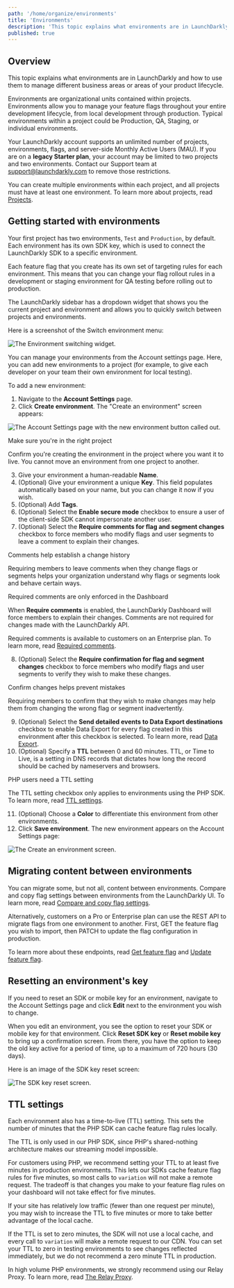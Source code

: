 ```yaml
---
path: '/home/organize/environments'
title: 'Environments'
description: 'This topic explains what environments are in LaunchDarkly. Environments are organizational units contained within projects. Your LaunchDarkly account supports an unlimited number of projects, environments, flags, and server-side Monthly Active Users (MAU).'
published: true
---
```


## Overview

This topic explains what environments are in LaunchDarkly and how to use them to manage different business areas or areas of your product lifecycle.

Environments are organizational units contained within projects. Environments allow you to manage your feature flags throughout your entire development lifecycle, from local development through production. Typical environments within a project could be Production, QA, Staging, or individual environments.

Your LaunchDarkly account supports an unlimited number of projects, environments, flags, and server-side Monthly Active Users (MAU). If you are on a **legacy Starter plan**, your account may be limited to two projects and two environments. Contact our Support team at support@launchdarkly.com to remove those restrictions.

You can create multiple environments within each project, and all projects must have at least one environment. To learn more about projects, read [Projects](/home/organize/projects).

## Getting started with environments

Your first project has two environments, `Test` and `Production`, by default. Each environment has its own SDK key, which is used to connect the LaunchDarkly SDK to a specific environment.

Each feature flag that you create has its own set of targeting rules for each environment. This means that you can change your flag rollout rules in a development or staging environment for QA testing before rolling out to production.

The LaunchDarkly sidebar has a dropdown widget that shows you the current project and environment and allows you to quickly switch between projects and environments.

Here is a screenshot of the Switch environment menu:

![The Environment switching widget.](env-switcher.png)


You can manage your environments from the Account settings page. Here, you can add new environments to a project (for example, to give each developer on your team their own environment for local testing).

To add a new environment:

1. Navigate to the **Account Settings** page.
2. Click **Create environment**. The "Create an environment" screen appears:

![The Account Settings page with the new environment button called out.](env-new-callout.png)

<Callout intent="alert">
<CalloutTitle>Make sure you're in the right project</CalloutTitle>
<CalloutDescription>

Confirm you're creating the environment in the project where you want it to live. You cannot move an environment from one project to another.

</CalloutDescription>
</Callout>

3. Give your environment a human-readable **Name**.
4. (Optional) Give your environment a unique **Key**. This field populates automatically based on your name, but you can change it now if you wish.
5. (Optional) Add **Tags**.
6. (Optional) Select the **Enable secure mode** checkbox to ensure a user of the client-side SDK cannot impersonate another user.
7. (Optional) Select the **Require comments for flag and segment changes** checkbox to force members who modify flags and user segments to leave a comment to explain their changes.

<Callout intent="info">
<CalloutTitle>Comments help establish a change history</CalloutTitle>
<CalloutDescription>

Requiring members to leave comments when they change flags or segments helps your organization understand why flags or segments look and behave certain ways.

</CalloutDescription>
</Callout>

<Callout intent="alert">
<CalloutTitle>Required comments are only enforced in the Dashboard</CalloutTitle>
<CalloutDescription>

When **Require comments** is enabled, the LaunchDarkly Dashboard will force members to explain their changes. Comments are not required for changes made with the LaunchDarkly API.

Required comments is available to customers on an Enterprise plan. To learn more, read [Required comments](/home/feature-workflows/required-comments).

</CalloutDescription>
</Callout>

8. (Optional) Select the **Require confirmation for flag and segment changes** checkbox to force members who modify flags and user segments to verify they wish to make these changes.

<Callout intent="info">
<CalloutTitle>Confirm changes helps prevent mistakes</CalloutTitle>
<CalloutDescription>

Requiring members to confirm that they wish to make changes may help them from changing the wrong flag or segment inadvertently.

</CalloutDescription>
</Callout>

9. (Optional) Select the **Send detailed events to Data Export destinations** checkbox to enable Data Export for every flag created in this environment after this checkbox is selected. To learn more, read [Data Export](/home/data-export).
10. (Optional) Specify a **TTL** between 0 and 60 minutes. TTL, or Time to Live, is a setting in DNS records that dictates how long the record should be cached by nameservers and browsers.

<Callout intent="info">
<CalloutTitle>PHP users need a TTL setting</CalloutTitle>
<CalloutDescription>

The TTL setting checkbox only applies to environments using the PHP SDK. To learn more, read [TTL settings](#ttl-settings).

</CalloutDescription>
</Callout>

11. (Optional) Choose a **Color** to differentiate this environment from other environments.
12. Click **Save environment**. The new environment appears on the Account Settings page:

![The Create an environment screen.](env-create.png)


## Migrating content between environments

You can migrate some, but not all, content between environments. Compare and copy flag settings between environments from the LaunchDarkly UI. To learn more, read [Compare and copy flag settings](/home/organize/flag-compare-copy).

Alternatively, customers on a Pro or Enterprise plan can use the REST API to migrate flags from one environment to another. First, GET the feature flag you wish to import, then PATCH to update the flag configuration in production.

To learn more about these endpoints, read [Get feature flag](https://apidocs.launchdarkly.com/tag/Feature-flags#operation/getFeatureFlag) and [Update feature flag](https://apidocs.launchdarkly.com/tag/Feature-flags#operation/patchFeatureFlag).

## Resetting an environment's key

If you need to reset an SDK or mobile key for an environment, navigate to the Account Settings page and click **Edit** next to the environment you wish to change.

When you edit an environment, you see the option to reset your SDK or mobile key for that environment. Click **Reset SDK key** or **Reset mobile key** to bring up a confirmation screen. From there, you have the option to keep the old key active for a period of time, up to a maximum of 720 hours (30 days).

Here is an image of the SDK key reset screen:

![The SDK key reset screen.](env-sdk-key-reset.png)


## TTL settings

Each environment also has a time-to-live (TTL) setting. This sets the number of minutes that the PHP SDK can cache feature flag rules locally.

The TTL is only used in our PHP SDK, since PHP's shared-nothing architecture makes our streaming model impossible.

For customers using PHP, we recommend setting your TTL to at least five minutes in production environments. This lets our SDKs cache feature flag rules for five minutes, so most calls to `variation` will not make a remote request. The tradeoff is that changes you make to your feature flag rules on your dashboard will not take effect for five minutes.

If your site has relatively low traffic (fewer than one request per minute), you may wish to increase the TTL to five minutes or more to take better advantage of the local cache.

If the TTL is set to zero minutes, the SDK will not use a local cache, and every call to `variation` will make a remote request to our CDN. You can set your TTL to zero in testing environments to see changes reflected immediately, but we do not recommend a zero minute TTL in production.

In high volume PHP environments, we strongly recommend using our Relay Proxy. To learn more, read [The Relay Proxy](/home/relay-proxy).
